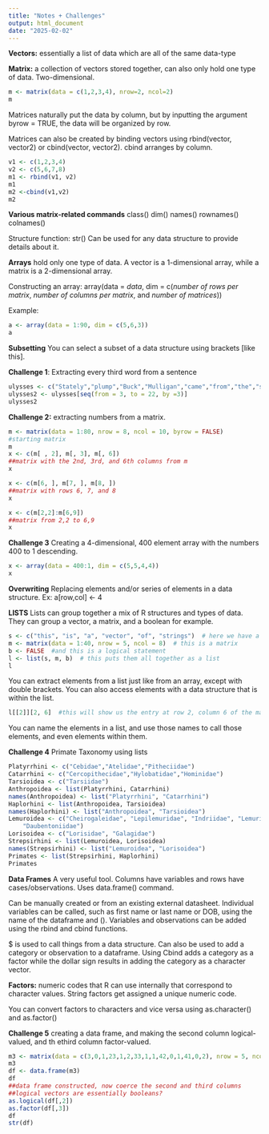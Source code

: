 ```yaml
---
title: "Notes + Challenges"
output: html_document
date: "2025-02-02"
---
```

**Vectors:** essentially a list of data which are all of the same data-type

**Matrix:** a collection of vectors stored together, can also only hold one type of data. Two-dimensional. 

```r
m <- matrix(data = c(1,2,3,4), nrow=2, ncol=2)
m
```

Matrices naturally put the data by column, but by inputting the argument byrow = TRUE, the data will be organized by row.

Matrices can also be created by binding vectors using rbind(vector, vector2) or cbind(vector, vector2). cbind arranges by column.

```r
v1 <- c(1,2,3,4)
v2 <- c(5,6,7,8)
m1 <- rbind(v1, v2)
m1
m2 <-cbind(v1,v2)
m2
```

**Various matrix-related commands**
class()
dim()
names()
rownames()
colnames()

Structure function: str()
Can be used for any data structure to provide details about it.

**Arrays** hold only one type of data. A vector is a 1-dimensional array, while a matrix is a 2-dimensional array. 

Constructing an array: array(data = *data*, dim = c(*number of rows per matrix*, *number of columns per matrix*, and *number of matrices*))

Example:

```r
a <- array(data = 1:90, dim = c(5,6,3))
a
```
**Subsetting**
You can select a subset of a data structure using brackets [like this]. 

**Challenge 1**: Extracting every third word from a sentence
```r
ulysses <- c("Stately","plump","Buck","Mulligan","came","from","the","stairhead","bearing","a","bowl","of","lather","on","which","a","mirror","and","a","razor","lay","crossed")
ulysses2 <- ulysses[seq(from = 3, to = 22, by =3)]
ulysses2

```
**Challenge 2:** extracting numbers from a matrix. 
```r
m <- matrix(data = 1:80, nrow = 8, ncol = 10, byrow = FALSE)
#starting matrix
m
x <- c(m[ , 2], m[, 3], m[, 6])
##matrix with the 2nd, 3rd, and 6th columns from m
x

x <- c(m[6, ], m[7, ], m[8, ])
##matrix with rows 6, 7, and 8
x

x <- c(m[2,2]:m[6,9])
##matrix from 2,2 to 6,9
x
```
**Challenge 3** 
Creating a 4-dimensional, 400 element array with the numbers 400 to 1 descending. 
```r
x <- array(data = 400:1, dim = c(5,5,4,4))
x
```

**Overwriting**
Replacing elements and/or series of elements in a data structure. Ex: a[row,col] <- 4

**LISTS**
Lists can group together a mix of R structures and types of data. They can group a vector, a matrix, and a boolean for example.
```r
s <- c("this", "is", "a", "vector", "of", "strings")  # here we have a vector
m <- matrix(data = 1:40, nrow = 5, ncol = 8)  # this is a matrix
b <- FALSE  #and this is a logical statement
l <- list(s, m, b)  # this puts them all together as a list
l
```
You can extract elements from a list just like from an array, except with double brackets. You can also access elements with a data structure that is within the list. 
```r
l[[2]][2, 6]  #this will show us the entry at row 2, column 6 of the matrix in the second position of the list
```
You can name the elements in a list, and use those names to call those elements, and even elements within them.

**Challenge 4**
Primate Taxonomy using lists
```r
Platyrrhini <- c("Cebidae","Atelidae","Pitheciidae")
Catarrhini <- c("Cercopithecidae","Hylobatidae","Hominidae")
Tarsioidea <- c("Tarsiidae")
Anthropoidea <- list(Platyrrhini, Catarrhini)
names(Anthropoidea) <- list("Platyrrhini", "Catarrhini")
Haplorhini <- list(Anthropoidea, Tarsioidea)
names(Haplorhini) <- list("Anthropoidea", "Tarsioidea")
Lemuroidea <- c("Cheirogaleidae", "Lepilemuridae", "Indriidae", "Lemuridae",
    "Daubentoniidae")
Lorisoidea <- c("Lorisidae", "Galagidae")
Strepsirhini <- list(Lemuroidea, Lorisoidea)
names(Strepsirhini) <- list("Lemuroidea", "Lorisoidea")
Primates <- list(Strepsirhini, Haplorhini)
Primates

```

**Data Frames**
A very useful tool. Columns have variables and rows have cases/observations. Uses data.frame() command. 

Can be manually created or from an existing external datasheet. 
Individual variables can be called, such as first name or last name or DOB, using the name of the dataframe and ().
Variables and observations can be added using the rbind and cbind functions. 

$ is used to call things from a data structure. Can also be used to add a category or observation to a dataframe. Using Cbind adds a category as a factor while the dollar sign results in adding the category as a character vector. 

**Factors:** numeric codes that R can use internally that correspond to character values. String factors get assigned a unique numeric code. 

You can convert factors to characters and vice versa using as.character() and as.factor()

**Challenge 5**
creating a data frame, and making the second column logical-valued, and th ethird column factor-valued.
```r
m3 <- matrix(data = c(3,0,1,23,1,2,33,1,1,42,0,1,41,0,2), nrow = 5, ncol = 3, byrow = TRUE)
m3
df <- data.frame(m3)
df
##data frame constructed, now coerce the second and third columns
##logical vectors are essentially booleans?
as.logical(df[,2])
as.factor(df[,3])
df
str(df)
```